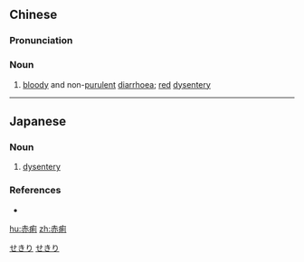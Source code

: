 ==Chinese==
{{zh-forms}}

===Pronunciation===
{{zh-pron
|m=chìlì
|c=cik3 lei6,cek3 lei6
|cat=n
}}

===Noun===
{{zh-noun}}

# {{lb|zh|TCM}} [[bloody]] and non-[[purulent]] [[diarrhoea]]; [[red]] [[dysentery]]

----

==Japanese==
{{ja-kanjitab|せき|り|yomi=on}}

===Noun===
{{ja-noun|せきり}}

# [[dysentery]]

===References===
* {{R:Shogakukan}}

[[Category:ja:Diseases|せきり]]
[[Category:ja:Pathology|せきり]]

[[hu:赤痢]]
[[zh:赤痢]]